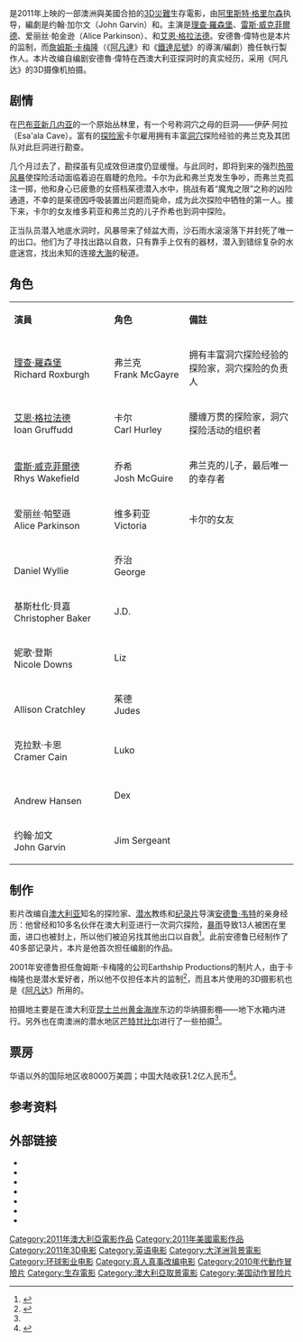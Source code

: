 {{noteTA
|T=zh-hk:潛行深淵; zh-tw:3D驚天洞地; zh-cn:夺命深渊;
|G1=Show
|1=zh-hk:潛行深淵; zh-tw:3D驚天洞地; zh-cn:夺命深渊;
|2=zh-hk:占士·金馬倫; zh-tw:詹姆斯·卡麥隆; zh-cn:詹姆斯·卡梅隆;
|3=zh-hk:朱爾斯·歐勞利; zh-tw:朱爾斯·歐勞利; zh-cn:朱尔斯·奥洛林;
}}
{{Infobox film
| name           = 夺命深渊
| original_name  = ''Sanctum''
| cn_name        = 夺命深渊
| hk_name        = 潛行深淵
| tw_name        = 3D驚天洞地
| image          = Sanctum Poster.jpg
| image_size     = 
| alt            = 
| caption        = 
| director       = [[阿里斯特·格里爾森|阿里斯特·格里爾森]]
| producer       = {{link-en|安德魯·偉特|Andrew Wight}}<br />[[詹姆斯·卡梅隆|詹姆斯·卡梅隆]]（執行製作人）
| screenplay     = 约翰·加尔文（John Garvin）<br />安德魯·偉特
| starring       = [[理查·羅森堡|理查·羅森堡]]<br />[[雷斯·威克菲爾德|雷斯·威克菲爾德]]<br />[[艾恩·格拉法德|艾恩·格拉法德]]<br />爱丽丝·帕金逊（Alice Parkinson）<br />{{link-en|丹尼爾·衛理|Daniel Wyllie}}
| music          = {{link-en|大衛·赫許費爾德|David Hirschfelder}}
| cinematography = 朱尔斯·奥洛林（Jules O'Loughlin）
| editing        = {{link-en|馬克·華納|Mark Warner (film editor)}}
| studio         = [[相对论传媒公司|相对论传媒公司]]<br />Wayfare Entertainment<br />{{link-en|FilmNation Entertainment|FilmNation Entertainment}}
| distributor    = [[环球影业|环球影业]]
| released       = {{flagicon|AUS}} 2011年2月3日<br />{{flagicon|USA}} 2011年2月4日<br />{{flagicon|HKG}} 2011年2月17日<br />{{flagicon|Taiwan}} 2011年2月25日<br />{{flagicon|CHN}} 2011年9月9日
| runtime        = 109分钟
| country        = {{AUS}}<br />{{USA}}
| language       = 英语
| budget         = 3000萬美元<ref name="BOM"/>
| gross          = 1.08億美元<ref name="BOM">{{cite web|url=http://boxofficemojo.com/movies/?id=sanctum.htm|title=Sanctum (2011)|work=[[Box_Office_Mojo|Box Office Mojo]]|publisher=Amazon.com|accessdate=2 March 2011|archive-date=2013-07-12|archive-url=https://www.webcitation.org/6I37Jas5n?url=http://boxofficemojo.com/movies/?id=sanctum.htm|dead-url=no}}</ref>
}}

{{作品名稱|name=''Sanctum''|hk=潛行深淵|tw=3D驚天洞地|cn=夺命深渊}}是2011年上映的一部澳洲與美國合拍的[[三维电影|3D]][[災難電影|災難]]生存電影，由[[阿里斯特·格里尔森|阿里斯特·格里尔森]]执导，編劇是约翰·加尔文（John Garvin）和{{link-en|安德魯·偉特|Andrew Wight}}。主演是[[理查·羅森堡|理查·羅森堡]]、[[雷斯·威克菲爾德|雷斯·威克菲爾德]]、爱丽丝·帕金逊（Alice Parkinson）、{{link-en|丹尼爾·衛理|Daniel Wyllie}}和[[艾恩·格拉法德|艾恩·格拉法德]]。安德魯·偉特也是本片的监制，而[[詹姆斯·卡梅隆|詹姆斯·卡梅隆]]（《[[阿凡達|阿凡達]]》和《[[鐵達尼號_(1997年電影)|鐵達尼號]]》的導演/編劇）擔任執行製作人。本片改编自编剧安德魯·偉特在西澳大利亚探洞时的真实经历，采用《阿凡达》的3D摄像机拍摄。

== 剧情 ==
在[[巴布亚新几内亚|巴布亚新几内亚]]的一个原始丛林里，有一个号称洞穴之母的巨洞——伊萨·阿拉（Esa'ala Cave）。富有的[[探险家|探险家]]卡尔雇用拥有丰富[[洞穴|洞穴]]探险经验的弗兰克及其团队对此巨洞进行勘查。

几个月过去了，勘探虽有见成效但进度仍显缓慢。与此同时，即将到来的强烈[[热带风暴|热带风暴]]使探险活动面临着迫在眉睫的危险。卡尔为此和弗兰克发生争吵，而弗兰克孤注一掷，他和身心已疲惫的女搭档茱德潜入水中，挑战有着“魔鬼之限”之称的凶险通道，不幸的是茱德因呼吸装置出问题而毙命，成为此次探险中牺牲的第一人。接下来，卡尔的女友维多莉亚和弗兰克的儿子乔希也到洞中探险。

正当队员潜入地底水洞时，风暴带来了倾盆大雨，沙石雨水滚滚落下并封死了唯一的出口。他们为了寻找出路以自救，只有靠手上仅有的器材，潜入到错综复杂的水底迷宫，找出未知的连接[[大海|大海]]的秘道。

== 角色 ==
{|class="wikitable" width="65%" style="font-size:85%;"
|- style="background:cornflowerblue; color:white" align=center
|style="width:3%"|'''演員'''
|style="width:2%"|'''角色'''
|style="width:6%"|'''備註'''
|-align=center
|[[理查·羅森堡|理查·羅森堡]]<br>Richard Roxburgh|| 弗兰克<br>Frank McGayre||align=left|拥有丰富洞穴探险经验的探险家，洞穴探险的负责人
|-align=center
|[[艾恩·格拉法德|艾恩·格拉法德]]<br>Ioan Gruffudd|| 卡尔<br>Carl Hurley||align=left|腰缠万贯的探险家，洞穴探险活动的组织者
|-align=center
|[[雷斯·威克菲爾德|雷斯·威克菲爾德]]<br>Rhys Wakefield||乔希<br>Josh McGuire||align=left|弗兰克的儿子，最后唯一的幸存者
|-align=center
|爱丽丝·帕堅遜<br>Alice Parkinson||维多莉亚<br>Victoria||align=left|卡尔的女友
|-align=center
|{{link-en|丹尼爾·衛理|Daniel Wyllie}}<br>Daniel Wyllie ||乔治<br>George||
|-align=center
|基斯杜化·貝嘉<br>Christopher Baker ||J.D.||
|-align=center
|妮歌·登斯<br>Nicole Downs ||Liz||
|-align=center
|{{link-en|艾力遜·基德里|Allison Cratchley}}<br>Allison Cratchley ||茱德<br>Judes||
|-align=center
|克拉默·卡恩<br>Cramer Cain ||Luko||
|-align=center
|{{link-en|安德魯·漢森|Andrew Hansen}}<br>Andrew Hansen ||Dex||
|-align=center
|约翰·加文<br>John Garvin || Jim Sergeant||
|}

== 制作 ==
影片改编自[[澳大利亚|澳大利亚]]知名的探险家、[[潜水|潜水]]教练和[[纪录片|纪录片]]导演[[安德鲁·韦特|安德鲁·韦特]]的亲身经历：他曾经和10多名伙伴在澳大利亚进行一次洞穴探险，[[暴雨|暴雨]]导致13人被困在里面，进口也被封上，所以他们被迫另找其他出口以自救<ref name="13_Hauled_To_Safety_From_Cave">{{cite web|url=http://www.cavediving.com.au/cave-diving-articles/1988/12/4/13-hauled-to-safety-from-cave/|title=Cave Diving - Melbourne Sun Herald|accessdate=13 July 2011|deadurl=yes|archiveurl=https://archive.is/20120724135307/http://www.cavediving.com.au/cave-diving-articles/1988/12/4/13-hauled-to-safety-from-cave/|archivedate=2012年7月24日|df=}}</ref>。此前安德鲁已经制作了40多部记录片，本片是他首次担任编剧的作品。

2001年安德鲁担任詹姆斯·卡梅隆的公司Earthship Productions的制片人，由于卡梅隆也是潜水爱好者，所以他不仅担任本片的监制<ref name="production_notes">{{cite web|url=http://www.visualhollywood.com/movies_2011/sanctum/about.php|title=Sanctum (2011) – About the Production|publisher=Visual Hollywood|accessdate=8 February 2011|deadurl=yes|archiveurl=https://web.archive.org/web/20110414143614/http://www.visualhollywood.com/movies_2011/sanctum/about.php|archivedate=2011年4月14日|df=}}</ref>，而且本片使用的3D摄影机也是《[[阿凡达|阿凡达]]》所用的。

拍摄地主要是在澳大利亚[[昆士兰州|昆士兰州]][[黄金海岸_(澳大利亚)|黄金海岸]]东边的华纳摄影棚——地下水箱内进行。另外也在南澳洲的潜水地区[[芒特甘比尔_(南澳)|芒特甘比尔]]进行了一些拍摄<ref name="production_notes"/>。

== 票房 ==
华语以外的国际地区收8000万美圆；中国大陆收获1.2亿人民币<ref>{{Cite web |url=http://ent.sina.com.cn/c/c/2011-10-27/07443461820.shtml |title=中国电影2011年十个月票房破百亿 进口片贡献大 |accessdate=2011-10-28 |archive-date=2011-10-31 |archive-url=https://web.archive.org/web/20111031091451/http://ent.sina.com.cn/c/c/2011-10-27/07443461820.shtml |dead-url=no }}</ref>。
{{start box}}
{{succession prize box|《'''[[美國隊長_(電影)|美国队长]]'''》|《'''[[白蛇传说|白蛇传说]]'''》|{{flagicon|CHN}}[[2011年中国内地一周票房冠军|2011年中国内地一周票房冠军]]|第39周<br>9月19日—9月25日}}
{{end box}}
{{start box}}
{{succession prize box|《[[我愛HK開心萬歲|我愛HK開心萬歲]]》|《[[黑天鵝_(電影)|黑天鵝]]》|{{flagicon|HK}}[[2011年香港一週票房冠軍|2011年香港一週票房冠軍]]|第7週<br />第8週}}
{{end box}}

==参考资料==
{{Reflist}}

==外部链接==
* {{Official website|http://www.sanctummovie.com}}
* {{imdb title|0881320}}
* {{Allmovie title|498407}}
* {{mojo title|sanctum}}
* {{rotten-tomatoes|sanctum}}
* {{metacritic film|sanctum}}
* {{douban}}

{{詹姆斯·卡梅隆电影作品}}
{{DEFAULTSORT:Sanctum}}
[[Category:2011年澳大利亞電影作品|Category:2011年澳大利亞電影作品]]
[[Category:2011年美國電影作品|Category:2011年美國電影作品]]
[[Category:2011年3D电影|Category:2011年3D电影]]
[[Category:英语电影|Category:英语电影]]
[[Category:大洋洲背景電影|Category:大洋洲背景電影]]
[[Category:环球影业电影|Category:环球影业电影]]
[[Category:真人真事改编电影|Category:真人真事改编电影]]
[[Category:2010年代動作冒險片|Category:2010年代動作冒險片]]
[[Category:生存電影|Category:生存電影]]
[[Category:澳大利亞取景電影|Category:澳大利亞取景電影]]
[[Category:美国动作冒险片|Category:美国动作冒险片]]